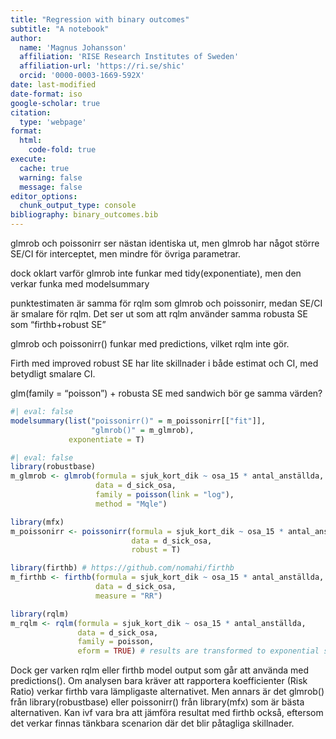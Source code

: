 ---
title: "Regression with binary outcomes"
subtitle: "A notebook"
author:
  name: 'Magnus Johansson'
  affiliation: 'RISE Research Institutes of Sweden'
  affiliation-url: 'https://ri.se/shic'
  orcid: '0000-0003-1669-592X'
date: last-modified
date-format: iso
google-scholar: true
citation:
  type: 'webpage'
format: 
  html:
    code-fold: true
execute: 
  cache: true
  warning: false
  message: false
editor_options: 
  chunk_output_type: console
bibliography: binary_outcomes.bib
---

glmrob och poissonirr ser nästan identiska ut, men glmrob har något större SE/CI för interceptet, men mindre för övriga parametrar.

dock oklart varför glmrob inte funkar med tidy(exponentiate), men den verkar funka med modelsummary

punktestimaten är samma för rqlm som glmrob och poissonirr, medan SE/CI är smalare för rqlm. Det ser ut som att rqlm använder samma robusta SE som "firthb+robust SE"

glmrob och poissonirr() funkar med predictions, vilket rqlm inte gör.

Firth med improved robust SE har lite skillnader i både estimat och CI, med betydligt smalare CI.


glm(family = "poisson") + robusta SE med sandwich bör ge samma värden?

```{r}
#| eval: false
modelsummary(list("poissonirr()" = m_poissonirr[["fit"]],
                  "glmrob()" = m_glmrob),
             exponentiate = T)
```

```{r}
#| eval: false
library(robustbase)
m_glmrob <- glmrob(formula = sjuk_kort_dik ~ osa_15 * antal_anställda,
                   data = d_sick_osa,
                   family = poisson(link = "log"),
                   method = "Mqle")

library(mfx)
m_poissonirr <- poissonirr(formula = sjuk_kort_dik ~ osa_15 * antal_anställda,
                           data = d_sick_osa,
                           robust = T)

library(firthb) # https://github.com/nomahi/firthb
m_firthb <- firthb(formula = sjuk_kort_dik ~ osa_15 * antal_anställda,
                   data = d_sick_osa, 
                   measure = "RR")

library(rqlm)
m_rqlm <- rqlm(formula = sjuk_kort_dik ~ osa_15 * antal_anställda,
               data = d_sick_osa,
               family = poisson,
               eform = TRUE) # results are transformed to exponential scale.
```

Dock ger varken rqlm eller firthb model output som går att använda med predictions(). Om analysen bara kräver att rapportera koefficienter (Risk Ratio) verkar firthb vara lämpligaste alternativet. Men annars är det glmrob() från library(robustbase) eller poissonirr() från library(mfx) som är bästa alternativen. Kan ivf vara bra att jämföra resultat med firthb också, eftersom det verkar finnas tänkbara scenarion där det blir påtagliga skillnader.
